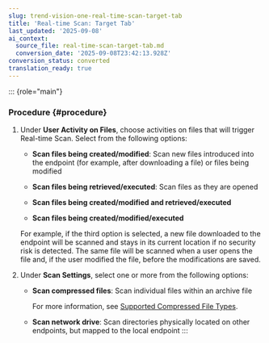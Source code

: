 ```yaml
---
slug: trend-vision-one-real-time-scan-target-tab
title: 'Real-time Scan: Target Tab'
last_updated: '2025-09-08'
ai_context:
  source_file: real-time-scan-target-tab.md
  conversion_date: '2025-09-08T23:42:13.928Z'
conversion_status: converted
translation_ready: true
---
```


::: {role="main"}
### Procedure {#procedure}

1.  Under **User Activity on Files**, choose activities on files that will trigger Real-time Scan. Select from the following options:

    - **Scan files being created/modified**: Scan new files introduced into the endpoint (for example, after downloading a file) or files being modified

    - **Scan files being retrieved/executed**: Scan files as they are opened

    - **Scan files being created/modified and retrieved/executed**

    - **Scan files being created/modified/executed**

    For example, if the third option is selected, a new file downloaded to the endpoint will be scanned and stays in its current location if no security risk is detected. The same file will be scanned when a user opens the file and, if the user modified the file, before the modifications are saved.

2.  Under **Scan Settings**, select one or more from the following options:

    - **Scan compressed files**: Scan individual files within an archive file

      For more information, see [Supported Compressed File Types](supported-compressed-file-types.mdx).

    - **Scan network drive**: Scan directories physically located on other endpoints, but mapped to the local endpoint
:::
